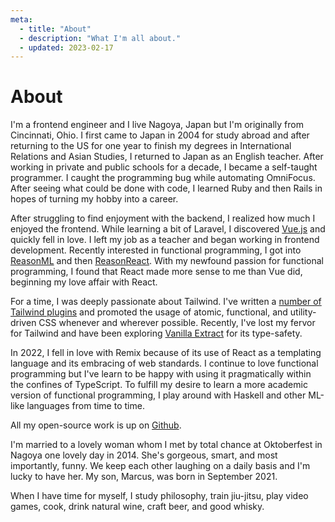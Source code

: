 ```yaml
---
meta:
  - title: "About"
  - description: "What I'm all about."
  - updated: 2023-02-17
---
```


# About

I'm a frontend engineer and I live Nagoya, Japan but I'm originally from
Cincinnati, Ohio. I first came to Japan in 2004 for study abroad and after
returning to the US for one year to finish my degrees in International
Relations and Asian Studies, I returned to Japan as an English teacher. After
working in private and public schools for a decade, I became a self-taught
programmer. I caught the programming bug while automating
OmniFocus. After seeing what could be done with code, I learned
Ruby and then Rails in hopes of turning my hobby into a career.

After struggling to find enjoyment with the backend, I realized how much I
enjoyed the frontend. While learning a bit of Laravel, I discovered
[Vue.js](https://vuejs.org) and quickly fell in love. I left my job as a
teacher and began working in frontend development. Recently interested in
functional programming, I got into [ReasonML](https://reasonml.github.io) and
then [ReasonReact](https://reasonml.github.io/reason-react/). With my newfound
passion for functional programming, I found that React made more sense to me
than Vue did, beginning my love affair with React.

For a time, I was deeply passionate about Tailwind. I've written a [number of
Tailwind plugins](https://github.com/brandonpittman/tailwindcss-plugin-fancy)
and promoted the usage of atomic, functional, and utility-driven CSS whenever
and wherever possible. Recently, I've lost my fervor for Tailwind and have been
exploring [Vanilla Extract](http://vanilla-extract.style) for its type-safety.

In 2022, I fell in love with Remix because of its use of React as a
templating language and its embracing of web standards. I continue to love
functional programming but I've learn to be happy with using it pragmatically
within the confines of TypeScript. To fulfill my desire to learn a more
academic version of functional programming, I play around with Haskell and
other ML-like languages from time to time.

All my open-source work is up on [Github](https://github.com/brandonpittman).

I'm married to a lovely woman whom I met by total chance at Oktoberfest in
Nagoya one lovely day in 2014. She's gorgeous, smart, and most importantly,
funny. We keep each other laughing on a daily basis and I'm lucky to have her.
My son, Marcus, was born in September 2021.

When I have time for myself, I study philosophy, train jiu-jitsu, play video
games, cook, drink natural wine, craft beer, and good
whisky.
